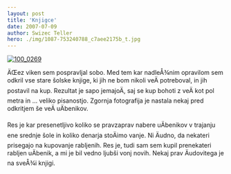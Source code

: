 ```yaml
---
layout: post
title: 'Knjigce'
date: 2007-07-09
author: Swizec Teller
hero: ./img/1087-753240788_c7aee2175b_t.jpg
---
```

[![100_0269](./img/1087-753240788_c7aee2175b_t.jpg)](http://www.flickr.com/photos/swiz/753240788/ "Photo Sharing")

ÄŒez viken sem pospravljal sobo. Med tem kar nadleÅ¾nim opravilom sem odkril vse stare šolske knjige, ki jih ne bom nikoli veÄ potreboval, in jih postavil na kup. Rezultat je sapo jemajoÄ, saj se kup bohoti z veÄ kot pol metra in ... veliko pisanostjo. Zgornja fotografija je nastala nekaj pred odkritjem še veÄ uÄbenikov.

Res je kar presenetljivo koliko se pravzaprav nabere uÄbenikov v trajanju ene srednje šole in koliko denarja stoÄimo vanje. Ni Äudno, da nekateri prisegajo na kupovanje rabljenih. Res je, tudi sam sem kupil prenekateri rabljen uÄbenik, a mi je bil vedno ljubši vonj novih. Nekaj prav Äudovitega je na sveÅ¾i knjigi.